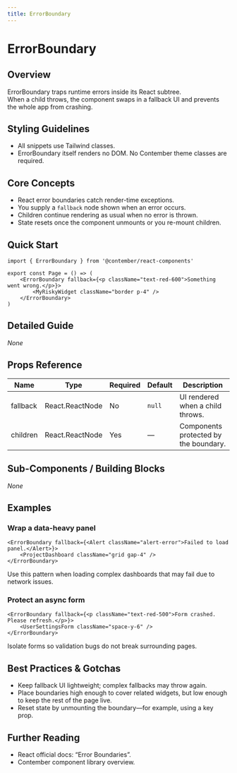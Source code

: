 ```yaml
---
title: ErrorBoundary
---
```


<!-- Edited by human: false -->
<!-- Examples count: 0 -->
<!-- Source examples: 0 -->
<!-- Playground examples: 0 -->
<!-- External examples: 0 -->
<!-- Import examples: 0 -->

# ErrorBoundary

## Overview
ErrorBoundary traps runtime errors inside its React subtree.  
When a child throws, the component swaps in a fallback UI and prevents the whole app from crashing.

## Styling Guidelines
* All snippets use Tailwind classes.  
* ErrorBoundary itself renders no DOM. No Contember theme classes are required.

## Core Concepts
* React error boundaries catch render-time exceptions.
* You supply a `fallback` node shown when an error occurs.
* Children continue rendering as usual when no error is thrown.
* State resets once the component unmounts or you re-mount children.

## Quick Start
```tsx
import { ErrorBoundary } from '@contember/react-components'

export const Page = () => (
	<ErrorBoundary fallback={<p className="text-red-600">Something went wrong.</p>}>
		<MyRiskyWidget className="border p-4" />
	</ErrorBoundary>
)
```

## Detailed Guide
_None_

## Props Reference
| Name | Type | Required | Default | Description |
|------|------|----------|---------|-------------|
| fallback | React.ReactNode | No | `null` | UI rendered when a child throws. |
| children | React.ReactNode | Yes | — | Components protected by the boundary. |

## Sub-Components / Building Blocks
_None_

## Examples

### Wrap a data-heavy panel
```tsx
<ErrorBoundary fallback={<Alert className="alert-error">Failed to load panel.</Alert>}>
	<ProjectDashboard className="grid gap-4" />
</ErrorBoundary>
```
Use this pattern when loading complex dashboards that may fail due to network issues.

### Protect an async form
```tsx
<ErrorBoundary fallback={<p className="text-red-500">Form crashed. Please refresh.</p>}>
	<UserSettingsForm className="space-y-6" />
</ErrorBoundary>
```
Isolate forms so validation bugs do not break surrounding pages.

## Best Practices & Gotchas
* Keep fallback UI lightweight; complex fallbacks may throw again.
* Place boundaries high enough to cover related widgets, but low enough to keep the rest of the page live.
* Reset state by unmounting the boundary—for example, using a key prop.

## Further Reading
* React official docs: “Error Boundaries”.
* Contember component library overview.

<!-- End of Generated Documentation -->